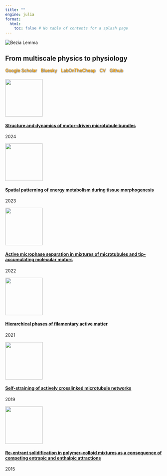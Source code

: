 ```yaml
---
title: "" 
engine: julia
format:
  html:
    toc: false # No table of contents for a splash page
---
```


::: {.hero}
```{=html}
<div class="hero-content">
  <div class="hero-image-container">
    <img src="./assets/bezflag.jpg" alt="Bezia Lemma" class="hero-image"/> <!-- Corrected image path -->
  </div>
  <div class="hero-text">
    <h2>From multiscale physics to physiology</h2>
    <div style="text-align: left;">
      <a href="https://scholar.google.com/citations?hl=en&user=lmS0Yw8AAAAJ" style="color: orange; text-decoration: none; text-shadow: 1px 1px 3px #000000;">Google Scholar</a>
            <span style="color: white;"> | </span>
      <a href="https://bsky.app/profile/bezbez.bsky.social" style="color: orange; text-decoration: none; text-shadow: 1px 1px 3px #000000;">Bluesky</a>
            <span style="color: white;"> | </span>
      <a href="https://www.labonthecheap.com/" style="color: orange; text-decoration: none; text-shadow: 1px 1px 3px #000000;">LabOnTheCheap</a>
            <span style="color: white;"> | </span>
      <a href="https://drive.google.com/file/d/1TKT5qWleCYIHKMVkth1lZY96RRLdZ2So/view?usp=drive_link" style="color: orange; text-decoration: none; text-shadow: 1px 1px 3px #000000;">CV</a>
            <span style="color: white;"> | </span>
      <a href="https://github.com/bezlemma" style="color: orange; text-decoration: none; text-shadow: 1px 1px 3px #000000;">Github</a>
    </div>
  </div>

</div>
```
:::

::: {.papers-grid style="margin-top: 20px;"}


::: {.paper-box .color3}
::: {.paper-image}
![](./assets/StructureandDynamics.png){width="120px"}
:::
::: {.paper-details}
#### [Structure and dynamics of motor-driven microtubule bundles](https://pubs.rsc.org/en/content/articlehtml/2024/sm/d3sm01336g)
```{=html}
<p class="paper-year">2024</p>
```
:::
:::

::: {.paper-box .color2}
::: {.paper-image}
![](./assets/SpatialPatterning.png){width="120px"}
:::
::: {.paper-details}
#### [Spatial patterning of energy metabolism during tissue morphogenesis](https://www.sciencedirect.com/science/article/pii/S0955067423000844)
```{=html}
<p class="paper-year">2023</p>
```
:::
:::

::: {.paper-box .color1}
::: {.paper-image}
![](./assets/ActiveMicrophase.png){width="120px"}
:::
::: {.paper-details}
#### [Active microphase separation in mixtures of microtubules and tip-accumulating molecular motors](https://journals.aps.org/prx/pdf/10.1103/PhysRevX.12.031006)
```{=html}
<p class="paper-year">2022</p>
```
:::
:::

::: {.paper-box .color3}
::: {.paper-image}
![](./assets/ThesisPhases.png){width="120px"}
:::
::: {.paper-details}
#### [Hierarchical phases of filamentary active matter](https://dash.harvard.edu/bitstreams/e1c9c00f-49dd-4984-9ec7-f3310e0a91b8/download)
```{=html}
<p class="paper-year">2021</p>
```
:::
:::

::: {.paper-box .color2}
::: {.paper-image}
![](./assets/SelfStraining.png){width="120px"}
:::
::: {.paper-details}
#### [Self-straining of actively crosslinked microtubule networks](https://www.nature.com/articles/s41567-019-0642-1)
```{=html}
<p class="paper-year">2019</p>
```
:::
:::


::: {.paper-box .color1}
::: {.paper-image}
![](./assets/ColloidPaper.png){width="120px"}
:::
::: {.paper-details}
#### [Re-entrant solidification in polymer–colloid mixtures as a consequence of competing entropic and enthalpic attractions](https://www.nature.com/articles/nmat4109)
```{=html}
<p class="paper-year">2015</p>
```
:::
:::

:::

